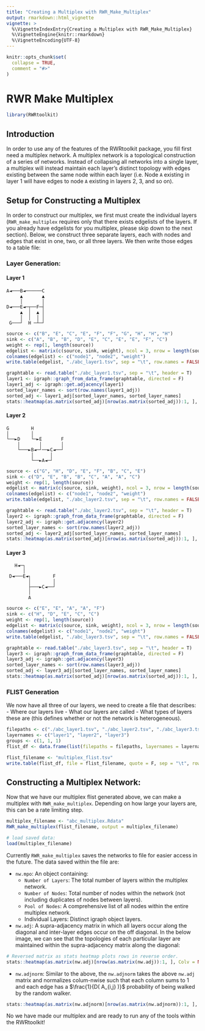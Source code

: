 ```yaml
---
title: "Creating a Multiplex with RWR_Make_Multiplex"
output: rmarkdown::html_vignette
vignette: >
  %\VignetteIndexEntry{Creating a Multiplex with RWR_Make_Multiplex}
  %\VignetteEngine{knitr::rmarkdown}
  %\VignetteEncoding{UTF-8}
---
```


```r
knitr::opts_chunk$set(
  collapse = TRUE,
  comment = "#>"
)
```
# RWR Make Multiplex

```r
library(RWRtoolkit)
```

## Introduction
In order to use any of the features of the RWRtoolkit package, you fill first need a multiplex network. A multiplex network is a topological construction of a series of networks. Instead of collapsing all networks into a single layer, a multiplex will instead maintain each layer's distinct topology with edges existing between the same node within each layer (i.e.  Node `A` existing in layer 1 will have edges to node `A` existing in layers 2, 3, and so on). 

## Setup for Constructing a Multiplex
In order to construct our multiplex, we first must create the individual layers (`RWR_make_multiplex` requires only that there exists edgelists of the layers. If you already have edgelists for you multiplex, please skip down to the next section).  Below, we construct three separate layers, each with nodes and edges that exist in one, two, or all three layers. We then write those edges to a table file: 

### Layer Generation: 
#### Layer 1
```
A◄───B◄──────C  
     ▲       ▲      
     │       │      
D◄───E◄─┬──F─┤      
     ▲  │  ▲ │      
     │  │  │ │      
 G───┘  H ─┴─┘      
```
```r
source <- c("B", "E", "C", "E", "F", "F", "G", "H", "H", "H")
sink <- c("A", "B", "B", "D", "E", "C", "E", "E", "F", "C")
weight <- rep(1, length(source))
edgelist <- matrix(c(source, sink, weight), ncol = 3, nrow = length(source))
colnames(edgelist) <- c("node1", "node2", "weight")
write.table(edgelist, "./abc_layer1.tsv", sep = "\t", row.names = FALSE, quote = FALSE)
```
```r

graphtable <- read.table("./abc_layer1.tsv", sep = "\t", header = T)
layer1 <- igraph::graph_from_data_frame(graphtable, directed = F)
layer1_adj <- igraph::get.adjacency(layer1)
sorted_layer_names <- sort(row.names(layer1_adj))
sorted_adj <- layer1_adj[sorted_layer_names, sorted_layer_names]
stats::heatmap(as.matrix(sorted_adj)[nrow(as.matrix(sorted_adj)):1, ], Colv = NA, Rowv = NA, scale = "none", main = "Layer 1 Adjacency")
```


#### Layer 2
```
G        H
│        │
└──►D    └─►E       F
    │       │       │
    └───►B◄─┘──►C◄──┘
         │      │
         └──►A◄─┘
```
```r
source <- c("G", "H", "D", "E", "F", "B", "C", "E")
sink <- c("D", "E", "B", "B", "C", "A", "A", "C")
weight <- rep(1, length(source))
edgelist <- matrix(c(source, sink, weight), ncol = 3, nrow = length(source))
colnames(edgelist) <- c("node1", "node2", "weight")
write.table(edgelist, "./abc_layer2.tsv", sep = "\t", row.names = FALSE, quote = FALSE)
```
```r


graphtable <- read.table("./abc_layer2.tsv", sep = "\t", header = T)
layer2 <- igraph::graph_from_data_frame(graphtable, directed = F)
layer2_adj <- igraph::get.adjacency(layer2)
sorted_layer_names <- sort(row.names(layer2_adj))
sorted_adj <- layer2_adj[sorted_layer_names, sorted_layer_names]
stats::heatmap(as.matrix(sorted_adj)[nrow(as.matrix(sorted_adj)):1, ], Colv = NA, Rowv = NA, scale = "none", main = "Layer 2 Adjacency")
```



#### Layer 3
```
   H◄─┐
      │
 D◄───E◄┐        F
        │        │
        ├───►C◄──┘
        │
        A
```

```r
source <- c("E", "E", "A", "A", "F")
sink <- c("H", "D", "E", "C", "C")
weight <- rep(1, length(source))
edgelist <- matrix(c(source, sink, weight), ncol = 3, nrow = length(source))
colnames(edgelist) <- c("node1", "node2", "weight")
write.table(edgelist, "./abc_layer3.tsv", sep = "\t", row.names = FALSE, quote = FALSE)
```
```r


graphtable <- read.table("./abc_layer3.tsv", sep = "\t", header = T)
layer3 <- igraph::graph_from_data_frame(graphtable, directed = F)
layer3_adj <- igraph::get.adjacency(layer3)
sorted_layer_names <- sort(row.names(layer3_adj))
sorted_adj <- layer3_adj[sorted_layer_names, sorted_layer_names]
stats::heatmap(as.matrix(sorted_adj)[nrow(as.matrix(sorted_adj)):1, ], Colv = NA, Rowv = NA, scale = "none", main = "Layer 3 Adjacency")
```


### FLIST Generation
We now have all three of our layers, we need to create a file that describes: 
- Where our layers live
- What our layers are called
- What types of layers these are  (this defines whether or not the network is heterogeneous).

```r
filepaths <- c("./abc_layer1.tsv", "./abc_layer2.tsv", "./abc_layer3.tsv")
layernames <- c("layer1", "layer2", "layer3")
groups <- c(1, 1, 1)
flist_df <- data.frame(list(filepaths = filepaths, layernames = layernames, groups = groups))

flist_filename <- "multiplex_flist.tsv"
write.table(flist_df, file = flist_filename, quote = F, sep = "\t", row.names = F, col.names = F)
```


## Constructing a Multiplex Network:
Now that we have our multiplex flist generated above, we can make a multiplex with `RWR_make_multiplex`. Depending on how large your layers are, this can be a rate limiting step. 
```r
multiplex_filename <- "abc_multiplex.Rdata"
RWR_make_multiplex(flist_filename, output = multiplex_filename)

# load saved data:
load(multiplex_filename)
```

Currently `RWR_make_multiplex` saves the networks to file for easier access in the future. The data saved within the file are: 

* `nw.mpo`:  An object containing: 
     * `Number of Layers`:    The total number of layers within the multiplex network. 
     * `Number of Nodes`:     Total number of nodes within the network (not including duplicates of nodes between layers). 
     * `Pool of Nodes`:       A comprehensive list of all nodes within the entire multiplex network. 
     * Individual Layers:     Distinct igraph object layers. 
* `nw.adj`: A supra-adjacency matrix in which all layers occur along the diagonal and inter-layer edges occur on the off diagonal. In the below image, we can see that the topologies of each particular layer are maintained within the supra-adjacency matrix along the diagonal: 

```r
# Reversed matrix as stats heatmap plots rows in reverse order.
stats::heatmap(as.matrix(nw.adj)[nrow(as.matrix(nw.adj)):1, ], Colv = NA, Rowv = NA, scale = "none")
```

* `nw.adjnorm`: Similar to the above, the `nw.adjnorm` takes the above `nw.adj` matrix and normalizes colum-nwise such that each column sums to 1 and each edge has a $\frac{1}{D( A_{i,j} )}$ probability of being walked by the random walker. 

```r
stats::heatmap(as.matrix(nw.adjnorm)[nrow(as.matrix(nw.adjnorm)):1, ], Colv = NA, Rowv = NA, scale = "none")
```

No we have made our multiplex and are ready to run any of the tools within the RWRtoolkit!
